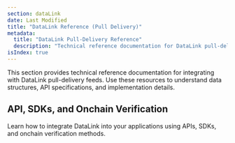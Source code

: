 ```yaml
---
section: dataLink
date: Last Modified
title: "DataLink Reference (Pull Delivery)"
metadata:
  title: "DataLink Pull-Delivery Reference"
  description: "Technical reference documentation for DataLink pull-delivery feeds, including APIs, SDKs, and report schemas."
isIndex: true
---
```


This section provides technical reference documentation for integrating with DataLink pull-delivery feeds. Use these resources to understand data structures, API specifications, and implementation details.

## API, SDKs, and Onchain Verification

Learn how to integrate DataLink into your applications using APIs, SDKs, and onchain verification methods.
